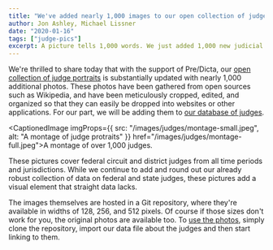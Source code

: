 ```yaml
---
title: "We've added nearly 1,000 images to our open collection of judge portraits"
author: Jon Ashley, Michael Lissner
date: "2020-01-16"
tags: ["judge-pics"]
excerpt: A picture tells 1,000 words. We just added 1,000 new judicial portraits to our collection.
---
```



We're thrilled to share today that with the support of Pre/Dicta, our [open collection of judge portraits][judge-git] is substantially updated with nearly 1,000 additional photos. These photos have been gathered from open sources such as Wikipedia, and have been meticulously cropped, edited, and organized so that they can easily be dropped into websites or other applications. For our part, we will be adding them to [our database of judges][judge-db].

[judge-git]: /projects/judge-pics/
[judge-db]: /projects/judge-db/

<CaptionedImage imgProps={{
  src: "/images/judges/montage-small.jpeg",
  alt: "A montage of judge protraits"
}} href="/images/judges/montage-full.jpeg">A montage of over 1,000 judges.</CaptionedImage>


These pictures cover federal circuit and district judges from all time periods and jurisdictions.  While we continue to add and round out our already robust collection of data on federal and state judges, these pictures add a visual  element that straight data lacks.

The images themselves are hosted in a Git repository, where they're available in widths of 128, 256, and 512 pixels. Of course if those sizes don't work for you, the original photos are available too. To [use the photos][install], simply clone the repository, import our data file about the judges and then start linking to them.

[install]: https://github.com/freelawproject/judge-pics#installation


